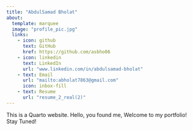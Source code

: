 ```yaml
---
title: "AbdulSamad Bholat"
about: 
  template: marquee
  image: "profile_pic.jpg"
  links: 
    - icon: github
      text: GitHub
      href: https://github.com/asbho06
    - icon: linkedin
      text: LinkedIn
      url: "www.linkedin.com/in/abdulsamad-bholat"
    - text: Email
      url: "mailto:abholat7863@gmail.com"
      icon: inbox-fill
    - text: Resume
      url: "resume_2_real(2)"
---
```


This is a Quarto website.
Hello, you found me, Welcome to my portfolio! Stay Tuned!

